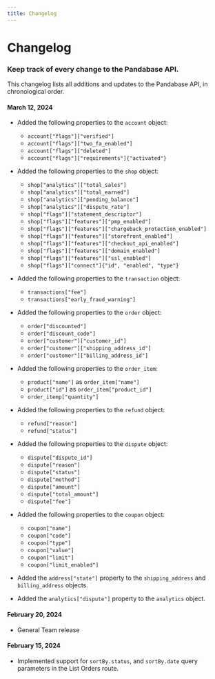 ```yaml
---
title: Changelog
---
```


# Changelog

### Keep track of every change to the Pandabase API.

This changelog lists all additions and updates to the Pandabase API, in
chronological order.

#### March 12, 2024

- Added the following properties to the `account` object:

  - `account["flags"]["verified"]`
  - `account["flags"]["two_fa_enabled"]`
  - `account["flags"]["deleted"]`
  - `account["flags"]["requirements"]{"activated"}`

- Added the following properties to the `shop` object:

  - `shop["analytics"]["total_sales"]`
  - `shop["analytics"]["total_earned"]`
  - `shop["analytics"]["pending_balance"]`
  - `shop["analytics"]["dispute_rate"]`
  - `shop["flags"]["statement_descriptor"]`
  - `shop["flags"]["features"]["pmp_enabled"]`
  - `shop["flags"]["features"]["chargeback_protection_enabled"]`
  - `shop["flags"]["features"]["storefront_enabled"]`
  - `shop["flags"]["features"]["checkout_api_enabled"]`
  - `shop["flags"]["features"]["domain_enabled"]`
  - `shop["flags"]["features"]["ssl_enabled"]`
  - `shop["flags"]["connect"]{"id", "enabled", "type"}`

- Added the following properties to the `transaction` object:

  - `transactions["fee"]`
  - `transactions["early_fraud_warning"]`

- Added the following properties to the `order` object:

  - `order["discounted"]`
  - `order["discount_code"]`
  - `order["customer"]["customer_id"]`
  - `order["customer"]["shipping_address_id"]`
  - `order["customer"]["billing_address_id"]`

- Added the following properties to the `order_item`:

  - `product["name"]` as `order_item["name"]`
  - `product["id"]` as `order_item["product_id"]`
  - `order_itemp["quantity"]`

- Added the following properties to the `refund` object:

  - `refund["reason"]`
  - `refund["status"]`

- Added the following properties to the `dispute` object:

  - `dispute["dispute_id"]`
  - `dispute["reason"]`
  - `dispute["status"]`
  - `dispute["method"]`
  - `dispute["amount"]`
  - `dispute["total_amount"]`
  - `dispute["fee"]`

- Added the following properties to the `coupon` object:

  - `coupon["name"]`
  - `coupon["code"]`
  - `coupon["type"]`
  - `coupon["value"]`
  - `coupon["limit"]`
  - `coupon["limit_enabled"]`

- Added the `address["state"]` property to the `shipping_address` and
  `billing_address` objects.

- Added the `analytics["dispute"]` property to the `analytics` object.

#### February 20, 2024

- General Team release

#### February 15, 2024

- Implemented support for `sortBy.status`, and `sortBy.date` query parameters in
  the List Orders route.
